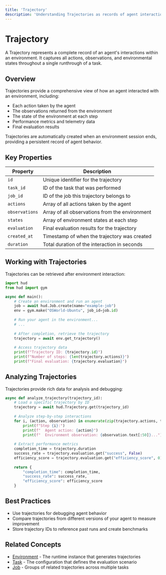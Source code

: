 ```yaml
---
title: 'Trajectory'
description: 'Understanding Trajectories as records of agent interactions'
---
```


# Trajectory

A Trajectory represents a complete record of an agent's interactions within an environment. It captures all actions, observations, and environmental states throughout a single runthrough of a task.

## Overview

Trajectories provide a comprehensive view of how an agent interacted with an environment, including:

- Each action taken by the agent
- The observations returned from the environment
- The state of the environment at each step
- Performance metrics and telemetry data
- Final evaluation results

Trajectories are automatically created when an environment session ends, providing a persistent record of agent behavior.

## Key Properties

| Property | Description |
| --- | --- |
| `id` | Unique identifier for the trajectory |
| `task_id` | ID of the task that was performed |
| `job_id` | ID of the job this trajectory belongs to |
| `actions` | Array of all actions taken by the agent |
| `observations` | Array of all observations from the environment |
| `states` | Array of environment states at each step |
| `evaluation` | Final evaluation results for the trajectory |
| `created_at` | Timestamp of when the trajectory was created |
| `duration` | Total duration of the interaction in seconds |

## Working with Trajectories

Trajectories can be retrieved after environment interaction:

```python
import hud
from hud import gym

async def main():
    # Create an environment and run an agent
    job = await hud.Job.create(name="example-job")
    env = gym.make("OSWorld-Ubuntu", job_id=job.id)
    
    # Run your agent in the environment...
    # ...
    
    # After completion, retrieve the trajectory
    trajectory = await env.get_trajectory()
    
    # Access trajectory data
    print(f"Trajectory ID: {trajectory.id}")
    print(f"Number of steps: {len(trajectory.actions)}")
    print(f"Final evaluation: {trajectory.evaluation}")
```

## Analyzing Trajectories

Trajectories provide rich data for analysis and debugging:

```python
async def analyze_trajectory(trajectory_id):
    # Load a specific trajectory by ID
    trajectory = await hud.Trajectory.get(trajectory_id)
    
    # Analyze step-by-step interactions
    for i, (action, observation) in enumerate(zip(trajectory.actions, trajectory.observations)):
        print(f"Step {i}:")
        print(f"  Agent action: {action}")
        print(f"  Environment observation: {observation.text[:50]}...")
        
    # Extract performance metrics
    completion_time = trajectory.duration
    success_rate = trajectory.evaluation.get("success", False)
    efficiency_score = trajectory.evaluation.get("efficiency_score", 0)
    
    return {
        "completion_time": completion_time,
        "success_rate": success_rate,
        "efficiency_score": efficiency_score
    }
```

## Best Practices

- Use trajectories for debugging agent behavior
- Compare trajectories from different versions of your agent to measure improvement
- Store trajectory IDs to reference past runs and create benchmarks

## Related Concepts

- [Environment](/concepts/environment) - The runtime instance that generates trajectories
- [Task](/concepts/task) - The configuration that defines the evaluation scenario
- [Job](/concepts/job) - Groups of related trajectories across multiple tasks
